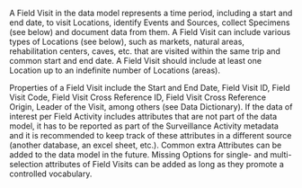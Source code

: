 <!-- # Field Visit {.unnumbered} -->

A Field Visit in the data model represents a time period, including a start and end date, to visit Locations, identify Events and Sources, collect Specimens (see below) and document data from them. A Field Visit can include various types of Locations (see below), such as markets, natural areas, rehabilitation centers, caves, etc. that are visited within the same trip and common start and end date. A Field Visit should include at least one Location up to an indefinite number of Locations (areas). 


Properties of a Field Visit include the Start and End Date, Field Visit ID, Field Visit Code, Field Visit Cross Reference ID, Field Visit Cross Reference Origin, Leader of the Visit, among others (see Data Dictionary). If the data of interest per Field Activity includes attributes that are not part of the data model, it has to be reported as part of the Surveillance Activity metadata and it is recommended to keep track of these attributes in a different source (another database, an excel sheet, etc.). Common extra Attributes can be added to the data model in the future. Missing Options for single- and multi-selection attributes of Field Visits can be added as long as they promote a controlled vocabulary.
